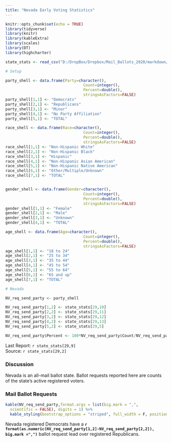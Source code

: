 ```yaml
---
title: "Nevada Early Voting Statistics"
---
```

```r
knitr::opts_chunk$set(echo = TRUE)
library(tidyverse)
library(knitr)
library(kableExtra)
library(scales)
library(DT)
library(highcharter)

state_stats <- read_csv("D:/DropBox/Dropbox/Mail_Ballots_2020/markdown/2020G_Early_Vote.csv")

# Setup

party_shell <- data.frame(Party=character(),
                                  Count=integer(),
                                  Percent=double(),
                                  stringsAsFactors=FALSE)
party_shell[1,1] <- "Democrats"
party_shell[2,1] <- "Republicans"
party_shell[3,1] <- "Minor"
party_shell[4,1] <- "No Party Affiliation"
party_shell[5,1] <- "TOTAL"

race_shell <- data.frame(Race=character(),
                                  Count=integer(),
                                  Percent=double(),
                                  stringsAsFactors=FALSE)
race_shell[1,1] <- "Non-Hispanic White"
race_shell[2,1] <- "Non-Hispanic Black"
race_shell[3,1] <- "Hispanic"
race_shell[4,1] <- "Non-Hispanic Asian American"
race_shell[5,1] <- "Non-Hispanic Native American"
race_shell[6,1] <- "Other/Multiple/Unknown"
race_shell[7,1] <- "TOTAL"


gender_shell <- data.frame(Gender=character(),
                                  Count=integer(),
                                  Percent=double(),
                                  stringsAsFactors=FALSE)
gender_shell[1,1] <- "Female"
gender_shell[2,1] <- "Male"
gender_shell[3,1] <- "Unknown"
gender_shell[4,1] <- "TOTAL"

age_shell <- data.frame(Age=character(),
                                  Count=integer(),
                                  Percent=double(),
                                  stringsAsFactors=FALSE)
age_shell[1,1] <- "18 to 24"
age_shell[2,1] <- "25 to 34"
age_shell[3,1] <- "35 to 44"
age_shell[4,1] <- "45 to 54"
age_shell[5,1] <- "55 to 64"
age_shell[6,1] <- "65 and up"
age_shell[7,1] <- "TOTAL"

# Nevada

NV_req_send_party <- party_shell

NV_req_send_party[1,2] <- state_stats[29,10] 
NV_req_send_party[2,2] <- state_stats[29,11] 
NV_req_send_party[3,2] <- state_stats[29,12] 
NV_req_send_party[4,2] <- state_stats[29,13] 
NV_req_send_party[5,2] <- state_stats[29,5] 

NV_req_send_party$Percent <- 100*NV_req_send_party$Count/NV_req_send_party[5,2]
```
Last Report: `r state_stats[29,9]`  
Source:  `r state_stats[29,2]`

### Discussion

Nevada is an all-mail ballot state. Ballot requests reported here are counts of the state's active registered voters.

### Mail Ballot Requests

``` r
kable(NV_req_send_party,format.args = list(big.mark = ",", 
  scientific = FALSE), digits = 1) %>%
  kable_styling(bootstrap_options = "striped", full_width = F, position = "left")
```

Nevada registered Democrats have a **`r format(as.numeric(NV_req_send_party[1,2]-NV_req_send_party[2,2]), big.mark =",")`** ballot request lead over registered Republicans.